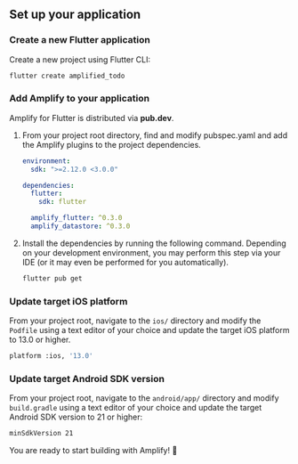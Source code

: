## Set up your application

### Create a new Flutter application

Create a new project using Flutter CLI:

```bash
flutter create amplified_todo
```

### Add Amplify to your application

Amplify for Flutter is distributed via **pub.dev**.

1. From your project root directory, find and modify pubspec.yaml and add the Amplify plugins to the project dependencies.

    ```yaml
    environment:
      sdk: ">=2.12.0 <3.0.0"

    dependencies:
      flutter:
        sdk: flutter

      amplify_flutter: ^0.3.0
      amplify_datastore: ^0.3.0
    ```

2. Install the dependencies by running the following command. Depending on your development environment, you may perform this step via your IDE (or it may even be performed for you automatically).

    ```bash
    flutter pub get
    ```

### Update target iOS platform

From your project root, navigate to the `ios/` directory and modify the `Podfile` using a text editor of your choice and update the target iOS platform to 13.0 or higher.

```bash
platform :ios, '13.0'
```

### Update target Android SDK version

From your project root, navigate to the `android/app/` directory and modify `build.gradle` using a text editor of your choice and update the target Android SDK version to 21 or higher:

```bash
minSdkVersion 21
```

You are ready to start building with Amplify! 🎉
